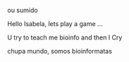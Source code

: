 ou sumido

Hello Isabela, lets play a game ...

U try to teach me bioinfo and then I Cry 

chupa mundo, somos bioinformatas
